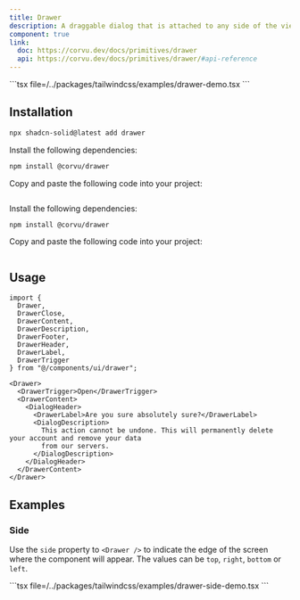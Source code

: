 ```yaml
---
title: Drawer
description: A draggable dialog that is attached to any side of the viewport.
component: true
link:
  doc: https://corvu.dev/docs/primitives/drawer
  api: https://corvu.dev/docs/primitives/drawer/#api-reference
---
```


<ComponentPreview name="drawer-demo">
```tsx file=<rootDir>/../packages/tailwindcss/examples/drawer-demo.tsx
```
</ComponentPreview>

## Installation

<ComponentInstallation>

```bash
npx shadcn-solid@latest add drawer
```

<Step>

<StepItem>Install the following dependencies:</StepItem>
```bash
npm install @corvu/drawer
```

<StepItem>Copy and paste the following code into your project:</StepItem>
```tsx file=<rootDir>/../packages/tailwindcss/ui/drawer.tsx
```

</Step>

<Step>

<StepItem>Install the following dependencies:</StepItem>
```bash
npm install @corvu/drawer
```

<StepItem>Copy and paste the following code into your project:</StepItem>
```tsx file=<rootDir>/../packages/unocss/ui/drawer.tsx
```

</Step>

</ComponentInstallation>

## Usage

```tsx
import {
  Drawer,
  DrawerClose,
  DrawerContent,
  DrawerDescription,
  DrawerFooter,
  DrawerHeader,
  DrawerLabel,
  DrawerTrigger
} from "@/components/ui/drawer";
```

```tsx
<Drawer>
  <DrawerTrigger>Open</DrawerTrigger>
  <DrawerContent>
    <DialogHeader>
      <DrawerLabel>Are you sure absolutely sure?</DrawerLabel>
      <DialogDescription>
        This action cannot be undone. This will permanently delete your account and remove your data
        from our servers.
      </DialogDescription>
    </DialogHeader>
  </DrawerContent>
</Drawer>
```

## Examples

### Side

Use the `side` property to `<Drawer />` to indicate the edge of the screen where the component will appear. The values can be `top`, `right`, `bottom` or `left`.

<ComponentPreview name="drawer-side-demo" >
```tsx file=<rootDir>/../packages/tailwindcss/examples/drawer-side-demo.tsx
```
</ComponentPreview>